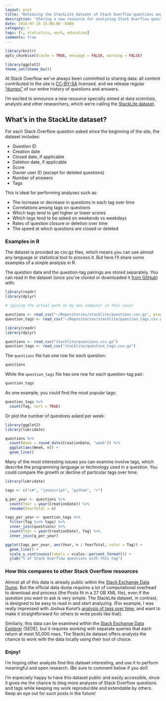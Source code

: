 ```yaml
---
layout: post
title: "Releasing the StackLite dataset of Stack Overflow questions and tags"
description: "Sharing a new resource for analyzing Stack Overflow questions"
date: 2016-07-18 15:00:00 -0400
category: r
tags: [r, statistics, work, education]
comments: true
---
```


```r
library(knitr)
opts_chunk$set(cache = TRUE, message = FALSE, warning = FALSE)

library(ggplot2)
theme_set(theme_bw())
```

At Stack Overflow we've always been committed to sharing data: all content contributed to the site is [CC-BY-SA](https://creativecommons.org/licenses/by-sa/3.0/) licensed, and we release regular ["dumps"](https://archive.org/details/stackexchange) of our entire history of questions and answers.

I'm excited to announce a new resource specially aimed at data scientists, analysts and other researchers, which we're calling the [StackLite dataset](https://github.com/dgrtwo/StackLite).

## What's in the StackLite dataset?

For each Stack Overflow question asked since the beginning of the site, the dataset includes:

* Question ID
* Creation date
* Closed date, if applicable
* Deletion date, if applicable
* Score
* Owner user ID (except for deleted questions)
* Number of answers
* Tags

This is ideal for performing analyses such as:

* The increase or decrease in questions in each tag over time
* Correlations among tags on questions
* Which tags tend to get higher or lower scores
* Which tags tend to be asked on weekends vs weekdays
* Rates of question closure or deletion over time
* The speed at which questions are closed or deleted

### Examples in R

The dataset is provided as csv.gz files, which means you can use almost any language or statistical tool to process it. But here I'll share some examples of a simple analysis in R.

The question data and the question-tag pairings are stored separately. You can read in the dataset (once you've cloned or downloaded it [from GitHub](https://github.com/dgrtwo/StackLite)) with:

```r
library(readr)
library(dplyr)

# (giving the actual path on my own computer in this case)

questions <- read_csv("~/Repositories/stacklite/questions.csv.gz", progress = FALSE)
question_tags <- read_csv("~/Repositories/stacklite/question_tags.csv.gz", progress = FALSE)
```

```r
library(readr)
library(dplyr)

questions <- read_csv("stacklite/questions.csv.gz")
question_tags <- read_csv("stacklite/question_tags.csv.gz")
```

The `questions` file has one row for each question:

```r
questions
```

While the `question_tags` file has one row for each question-tag pair:

```r
question_tags
```

As one example, you could find the most popular tags:

```r
question_tags %>%
  count(Tag, sort = TRUE)
```

Or plot the number of questions asked per week:

```r
library(ggplot2)
library(lubridate)

questions %>%
  count(Week = round_date(CreationDate, "week")) %>%
  ggplot(aes(Week, n)) +
  geom_line()
```

Many of the most interesting issues you can examine involve tags, which describe the programming language or technology used in a question. You could compare the growth or decline of particular tags over time:

```r
library(lubridate)

tags <- c("c#", "javascript", "python", "r")

q_per_year <- questions %>%
  count(Year = year(CreationDate)) %>%
  rename(YearTotal = n)

tags_per_year <- question_tags %>%
  filter(Tag %in% tags) %>%
  inner_join(questions) %>%
  count(Year = year(CreationDate), Tag) %>%
  inner_join(q_per_year)

ggplot(tags_per_year, aes(Year, n / YearTotal, color = Tag)) +
  geom_line() +
  scale_y_continuous(labels = scales::percent_format()) +
  ylab("% of Stack Overflow questions with this tag")
```

### How this compares to other Stack Overflow resources

Almost all of this data is already public within the [Stack Exchange Data Dump](https://archive.org/details/stackexchange). But the official data dump requires a lot of computational overhead to download and process (the Posts fit in a 27 GB XML file), even if the question you want to ask is very simple. The StackLite dataset, in contrast, is designed to be easy to read in and start analyzing. (For example, I was really impressed with Joshua Kunst's [analysis of tags over time](http://jkunst.com/r/what-do-we-ask-in-stackoverflow/), and want to make it straightforward for others to write posts like that).

Similarly, this data can be examined within the [Stack Exchange Data Explorer](https://data.stackexchange.com/) (SEDE), but it requires working with separate queries that each return at most 50,000 rows. The StackLite dataset offers analysts the chance to work with the data locally using their tool of choice.

### Enjoy!

I'm hoping other analysts find this dataset interesting, and use it to perform meaningful and open research. (Be sure to comment below if you do!)

I'm especially happy to have this dataset public and easily accessible, since it gives me the chance to blog more analyses of Stack Overflow questions and tags while keeping my work reproducible and extendable by others. Keep an eye out for such posts in the future!